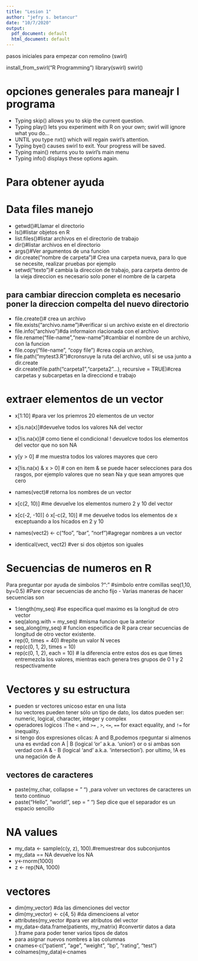 ```yaml
---
title: "Lesion 1"
author: "jefry s. betancur"
date: "10/7/2020"
output:
  pdf_document: default
  html_document: default
---
```


pasos iniciales para empezar con remolino (swirl)



install_from_swirl("R Programming")
library(swirl)
swirl()


# opciones generales para maneajr l programa
- Typing skip() allows you to skip the current question.
- Typing play() lets you experiment with R on your own; swirl will ignore what you do...
- UNTIL you type nxt() which will regain swirl's attention.
- Typing bye() causes swirl to exit. Your progress will be saved.
- Typing main() returns you to swirl's main menu
- Typing info() displays these options again.

# Para obtener ayuda


# Data files manejo

- getwd()#Llamar el directorio
- ls()#listar objetos en R
- list.files()#listar archivos en el directorio de trabajo
- dir()#listar archivos en el directorio
- args()#Ver argumentos de una funcion
- dir.create("nombre de carpeta")# Crea una carpeta nueva, para lo que se necesite, realizar pruebas por ejemplo
- setwd("texto")# cambia la direccion de  trabajo, para carpeta dentro de la vieja direccion es necesario solo poner el nombre de la carpeta

## para cambiar direccion completa es necesario poner la direccion compelta del nuevo directorio
- file.create()# crea un archivo
- file.exists("archivo.name")#verificar si un archivo existe en el directorio
- file.info("archivo")#da informaion rlacionada con el archivo
- file.rename("file-name","new-name")#cambiar el nombre de un archivo, con la funcion 
- file.copy("file-name", "copy file") #crea copia un archivo, 
- file.path("mytest3.R")#cronsruye la ruta del archivo, util si se usa junto a dir.create
- dir.create(file.path("carpeta1","carpeta2"...), recursive = TRUE)#crea carpetas y subcarpetas en la direcciond e trabajo

# extraer elementos de un vector
- x[1:10] #para ver los priemros 20 elementos de un vector
- x[is.na(x)]#devuelve todos los valores NA del vector
- x[!is.na(x)]# como tiene el condicional ! devuelcve todos los elementos del vector que no son NA
- y[y > 0] # me muestra todos los valores mayores que cero
- x[!is.na(x) & x > 0] # con en item & se puede hacer selecciones para dos rasgos, por ejemplo valores que no sean Na y que sean amyores que cero
- names(vect)# retorna los nombres de un vector

- x[c(2, 10)] #me devuelve los elementos numero 2 y 10 del vector
- x[c(-2, -10)] ó x[-c(2, 10)] # me devuelve todos los elementos de x exceptuando a los hicados en 2 y 10
- names(vect2) <- c("foo", "bar", "norf")#agregar nombres a un vector
- identical(vect, vect2) #ver si dos objetos son iguales




# Secuencias de numeros en R
Para preguntar por ayuda de simbolos ?":" #simbolo entre comillas
seq(1,10, by=0.5) #Pare crear secuencias de ancho fijo
- Varias maneras de hacer secuencias son

- 1:length(my_seq) #se especifica quel maximo es la longitud de otro vector
- seq(along.with = my_seq) #misma funcion que la anterior
- seq_along(my_seq) # funcion especifica de R para crear secuencias de longitud de otro vector existente.
- rep(0, times = 40) #repite un valor N veces
- rep(c(0, 1, 2), times = 10)
- rep(c(0, 1, 2), each = 10) # la diferencia entre estos dos es que times entremezcla los valores, mientras each genera tres grupos de 0 1 y 2 respectivamente

# Vectores y su estructura
- pueden sr vectores unicoso estar en una lista
- lso vectores pueden tener sólo un tipo de dato, los datos pueden ser: numeric, logical, character, integer y complex
- operadores logicos :The `<` and `>=` , `>`, `<=`, `==` for exact equality, and `!=` for inequality.
- si tengo dos expresiones olicas: A and B,podemos rpeguntar si almenos una es evrdad con A | B (logical 'or' a.k.a. 'union') or o si ambas son verdad con A & - B (logical 'and' a.k.a. 'intersection'). por ultimo, !A es una negación de A

## vectores de caracteres
- paste(my_char, collapse = " ") ,para volver un vectores de caracteres un texto continuo
- paste("Hello", "world!", sep = " ") Sep dice que el separador es un espacio sencillo

# NA values
- my_data <- sample(c(y, z), 100).#remuestrear dos subconjuntos
- my_data == NA devuelve los NA
- y<-rnorm(1000)
- z <- rep(NA, 1000)
 
# vectores
- dim(my_vector) #da las dimenciones del vector
- dim(my_vector) <- c(4, 5) #da dimencioens al vetor
- attributes(my_vector #para ver atributos del vector
- my_data<-data.frame(patients, my_matrix) #convertir datos a data }.frame para poder tener varios tipos de datos 
- para asignar nuevos nombres a las columnas
- cnames<-c("patient", "age", "weight", "bp", "rating", "test")
- colnames(my_data)<-cnames